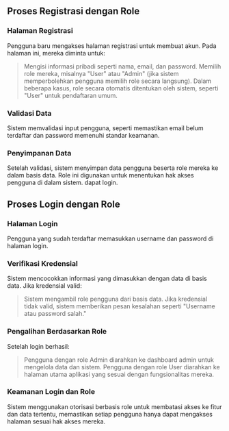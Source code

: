## Proses Registrasi dengan Role

### Halaman Registrasi
Pengguna baru mengakses halaman registrasi untuk membuat akun. Pada halaman ini, mereka diminta untuk:

> Mengisi informasi pribadi seperti nama, email, dan password.
> Memilih role mereka, misalnya "User" atau "Admin" (jika sistem memperbolehkan pengguna memilih role secara langsung).
> Dalam beberapa kasus, role secara otomatis ditentukan oleh sistem, seperti "User" untuk pendaftaran umum.

### Validasi Data
Sistem memvalidasi input pengguna, seperti memastikan email belum terdaftar dan password memenuhi standar keamanan.

### Penyimpanan Data
Setelah validasi, sistem menyimpan data pengguna beserta role mereka ke dalam basis data. Role ini digunakan untuk menentukan hak akses pengguna di dalam sistem.
dapat login.

## Proses Login dengan Role

### Halaman Login
Pengguna yang sudah terdaftar memasukkan username dan password di halaman login.

### Verifikasi Kredensial
Sistem mencocokkan informasi yang dimasukkan dengan data di basis data. Jika kredensial valid:

> Sistem mengambil role pengguna dari basis data.
> Jika kredensial tidak valid, sistem memberikan pesan kesalahan seperti "Username atau password salah."

### Pengalihan Berdasarkan Role
Setelah login berhasil:

> Pengguna dengan role Admin diarahkan ke dashboard admin untuk mengelola data dan sistem.
> Pengguna dengan role User diarahkan ke halaman utama aplikasi yang sesuai dengan fungsionalitas mereka.

### Keamanan Login dan Role
Sistem menggunakan otorisasi berbasis role untuk membatasi akses ke fitur dan data tertentu, memastikan setiap pengguna hanya dapat mengakses halaman sesuai hak akses mereka.
